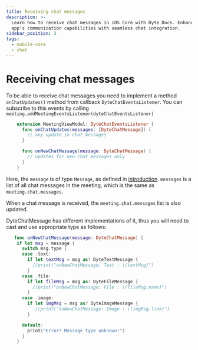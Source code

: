```yaml
---
title: Receiving chat messages
description: >-
  Learn how to receive chat messages in iOS Core with Dyte Docs. Enhance your
  app's communication capabilities with seamless chat integration.
sidebar_position: 3
tags:
  - mobile-core
  - chat
---
```


# Receiving chat messages

To be able to receive chat messages you need to implement a method
`onChatUpdates()` method from callback `DyteChatEventsListener`. You can
subscribe to this events by calling
`meeting.addMeetingEventsListener(dyteChatEventsListener)`

```swift
    extension MeetingViewModel: DyteChatEventsListener {
      func onChatUpdates(messages: [DyteChatMessage]) {
        // any update in chat messages
      }

      func onNewChatMessage(message: DyteChatMessage) {
        // updates for new chat messages only
      }
    }
```

Here, the `message` is of type `Message`, as defined in
[introduction](./introduction). `messages` is a list of all chat messages in the
meeting, which is the same as `meeting.chat.messages`.

When a chat message is received, the `meeting.chat.messages` list is also
updated.

DyteChatMessage has different implementations of it, thus you will need to cast and use appropriate type as follows:

```swift
   func onNewChatMessage(message: DyteChatMessage) {
    if let msg = message {
      switch msg.type {
      case .text:
        if let textMsg = msg as? DyteTextMessage {
          //print("onNewChatMessage: Text : \(textMsg)")
        }
      case .file:
        if let fileMsg = msg as? DyteFileMessage {
          //print("onNewChatMessage: File : \(fileMsg.name)")
        }
      case .image:
        if let imgMsg = msg as? DyteImageMessage {
           //print("onNewChatMessage: Image : \(imgMsg.link)")
        }

      default:
        print("Error! Message type unknown!")
      }
    }
```

<head>
  <title>iOS Core Receiving chat messages</title>
</head>
